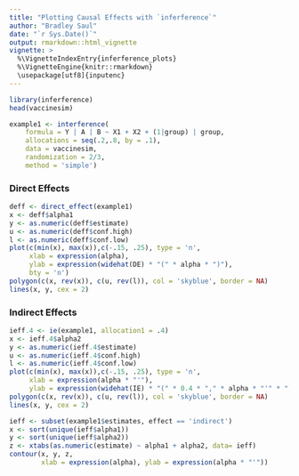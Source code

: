 ```yaml
---
title: "Plotting Causal Effects with `inferference`"
author: "Bradley Saul"
date: "`r Sys.Date()`"
output: rmarkdown::html_vignette
vignette: >
  %\VignetteIndexEntry{inferference_plots}
  %\VignetteEngine{knitr::rmarkdown}
  \usepackage[utf8]{inputenc}
---
```


```r
library(inferference)
head(vaccinesim)
```


```r
example1 <- interference(
    formula = Y | A | B ~ X1 + X2 + (1|group) | group, 
    allocations = seq(.2,.8, by = .1), 
    data = vaccinesim, 
    randomization = 2/3,
    method = 'simple')
```

### Direct Effects
```r
deff <- direct_effect(example1)
x <- deff$alpha1
y <- as.numeric(deff$estimate)
u <- as.numeric(deff$conf.high)
l <- as.numeric(deff$conf.low)
plot(c(min(x), max(x)),c(-.15, .25), type = 'n',
     xlab = expression(alpha), 
     ylab = expression(widehat(DE) * "(" * alpha * ")"),
     bty = 'n')
polygon(c(x, rev(x)), c(u, rev(l)), col = 'skyblue', border = NA)
lines(x, y, cex = 2)

```

### Indirect Effects

```r
ieff.4 <- ie(example1, allocation1 = .4)
x <- ieff.4$alpha2
y <- as.numeric(ieff.4$estimate)
u <- as.numeric(ieff.4$conf.high)
l <- as.numeric(ieff.4$conf.low)
plot(c(min(x), max(x)),c(-.15, .25), type = 'n',
     xlab = expression(alpha * "'"), 
     ylab = expression(widehat(IE) * "(" * 0.4 * "," * alpha * "'" * ")"))
polygon(c(x, rev(x)), c(u, rev(l)), col = 'skyblue', border = NA)
lines(x, y, cex = 2)

```


```r
ieff <- subset(example1$estimates, effect == 'indirect')
x <- sort(unique(ieff$alpha1))
y <- sort(unique(ieff$alpha2))
z <- xtabs(as.numeric(estimate) ~ alpha1 + alpha2, data= ieff)
contour(x, y, z,
        xlab = expression(alpha), ylab = expression(alpha * "'"))
```
